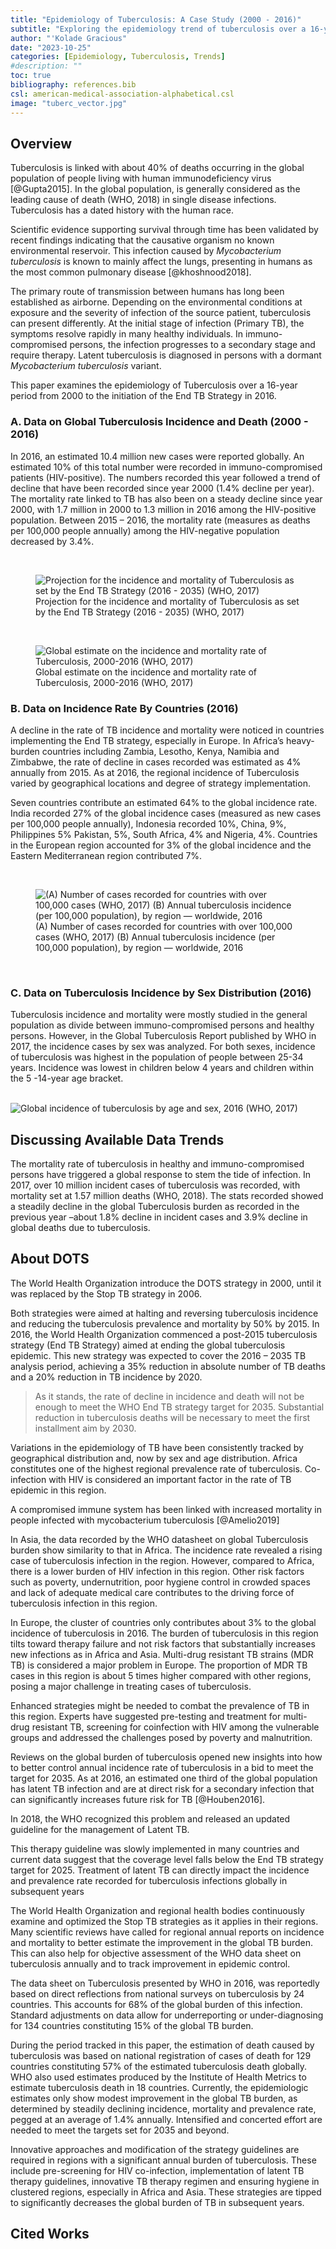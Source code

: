 ```yaml
---
title: "Epidemiology of Tuberculosis: A Case Study (2000 - 2016)"
subtitle: "Exploring the epidemiology trend of tuberculosis over a 16-year period from the Year 2000 to the initiation of the End TB Strategy in 2016."
author: "'Kolade Gracious"
date: "2023-10-25"
categories: [Epidemiology, Tuberculosis, Trends]
#description: ""
toc: true
bibliography: references.bib
csl: american-medical-association-alphabetical.csl
image: "tuberc_vector.jpg"
---
```


## Overview

Tuberculosis is linked with about 40% of deaths occurring in the global population of people living with human immunodeficiency virus [@Gupta2015]. In the global population, is generally considered as the leading cause of death (WHO, 2018) in single disease infections. Tuberculosis has a dated history with the human race. 

Scientific evidence supporting survival through time has been validated by recent findings indicating that the causative organism no known environmental reservoir. This infection caused by *Mycobacterium tuberculosis* is known to mainly affect the lungs, presenting in humans as the most common pulmonary disease [@khoshnood2018].

The primary route of transmission between humans has long been established as airborne. Depending on the environmental conditions at exposure and the severity of infection of the source patient, tuberculosis can present differently. At the initial stage of infection (Primary TB), the symptoms resolve rapidly in many healthy individuals. In immuno-compromised persons, the infection progresses to a secondary stage and require therapy. Latent tuberculosis is diagnosed in persons with a dormant *Mycobacterium tuberculosis* variant.

::: callout-note
This paper examines the epidemiology of Tuberculosis over a 16-year period from 2000 to the initiation of the End TB Strategy in 2016.
:::

### A. Data on Global Tuberculosis Incidence and Death (2000 - 2016)

In 2016, an estimated 10.4 million new cases were reported globally. An estimated 10% of this total number were recorded in immuno-compromised patients (HIV-positive). The numbers recorded this year followed a trend of decline that have been recorded since year 2000 (1.4% decline per year). The mortality rate linked to TB has also been on a steady decline since year 2000, with 1.7 million in 2000 to 1.3 million in 2016 among the HIV-positive population. Between 2015 -- 2016, the mortality rate (measures as deaths per 100,000 people annually) among the HIV-negative population decreased by 3.4%.

<br>

![Projection for the incidence and mortality of Tuberculosis as set by the End TB Strategy (2016 - 2035) (WHO, 2017)](images/incidence-and-mortality.jpg){fig-align="center"}

<br>

![Global estimate on the incidence and mortality rate of Tuberculosis, 2000-2016 (WHO, 2017)](images/global-estimates.jpg){fig-align="center"}

### B. Data on Incidence Rate By Countries (2016)

A decline in the rate of TB incidence and mortality were noticed in countries implementing the End TB strategy, especially in Europe. In Africa's heavy-burden countries including Zambia, Lesotho, Kenya, Namibia and Zimbabwe, the rate of decline in cases recorded was estimated as 4% annually from 2015. As at 2016, the regional incidence of Tuberculosis varied by geographical locations and degree of strategy implementation.

Seven countries contribute an estimated 64% to the global incidence rate. India recorded 27% of the global incidence cases (measured as new cases per 100,000 people annually), Indonesia recorded 10%, China, 9%, Philippines 5% Pakistan, 5%, South Africa, 4% and Nigeria, 4%. Countries in the European region accounted for 3% of the global incidence and the Eastern Mediterranean region contributed 7%.

<br>

![(A) Number of cases recorded for countries with over 100,000 cases (WHO, 2017) (B) Annual tuberculosis incidence (per 100,000 population), by region --- worldwide, 2016](images/countries-over-100000-cases.jpg){fig-align="center"}

<br>

### C. Data on Tuberculosis Incidence by Sex Distribution (2016)

Tuberculosis incidence and mortality were mostly studied in the general population as divide between immuno-compromised persons and healthy persons. However, in the Global Tuberculosis Report published by WHO in 2017, the incidence cases by sex was analyzed. For both sexes, incidence of tuberculosis was highest in the population of people between 25-34 years. Incidence was lowest in children below 4 years and children within the 5 -14-year age bracket.

<br> ![Global incidence of tuberculosis by age and sex, 2016 (WHO, 2017)](images/incidence-by-age-sex.jpg){fig-align="center"} <br>

## Discussing Available Data Trends

The mortality rate of tuberculosis in healthy and immuno-compromised persons have triggered a global response to stem the tide of infection. In 2017, over 10 million incident cases of tuberculosis was recorded, with mortality set at 1.57 million deaths (WHO, 2018). The stats recorded showed a steadily decline in the global Tuberculosis burden as recorded in the previous year --about 1.8% decline in incident cases and 3.9% decline in global deaths due to tuberculosis.

::: callout-important
## About DOTS

The World Health Organization introduce the DOTS strategy in 2000, until it was replaced by the Stop TB strategy in 2006.
:::

Both strategies were aimed at halting and reversing tuberculosis incidence and reducing the tuberculosis prevalence and mortality by 50% by 2015. In 2016, the World Health Organization commenced a post-2015 tuberculosis strategy (End TB Strategy) aimed at ending the global tuberculosis epidemic. This new strategy was expected to cover the 2016 -- 2035 TB analysis period, achieving a 35% reduction in absolute number of TB deaths and a 20% reduction in TB incidence by 2020.

> As it stands, the rate of decline in incidence and death will not be enough to meet the WHO End TB strategy target for 2035. Substantial reduction in tuberculosis deaths will be necessary to meet the first installment aim by 2030.

Variations in the epidemiology of TB have been consistently tracked by geographical distribution and, now by sex and age distribution. Africa constitutes one of the highest regional prevalence rate of tuberculosis. Co-infection with HIV is considered an important factor in the rate of TB epidemic in this region.

::: callout-note
A compromised immune system has been linked with increased mortality in people infected with mycobacterium tuberculosis [@Amelio2019]
:::

In Asia, the data recorded by the WHO datasheet on global Tuberculosis burden show similarity to that in Africa. The incidence rate revealed a rising case of tuberculosis infection in the region. However, compared to Africa, there is a lower burden of HIV infection in this region. Other risk factors such as poverty, undernutrition, poor hygiene control in crowded spaces and lack of adequate medical care contributes to the driving force of tuberculosis infection in this region.

In Europe, the cluster of countries only contributes about 3% to the global incidence of tuberculosis in 2016. The burden of tuberculosis in this region tilts toward therapy failure and not risk factors that substantially increases new infections as in Africa and Asia. Multi-drug resistant TB strains (MDR TB) is considered a major problem in Europe. The proportion of MDR TB cases in this region is about 5 times higher compared with other regions, posing a major challenge in treating cases of tuberculosis. 

Enhanced strategies might be needed to combat the prevalence of TB in this region. Experts have suggested pre-testing and treatment for multi-drug resistant TB, screening for coinfection with HIV among the vulnerable groups and addressed the challenges posed by poverty and malnutrition.

Reviews on the global burden of tuberculosis opened new insights into how to better control annual incidence rate of tuberculosis in a bid to meet the target for 2035. As at 2016, an estimated one third of the global population has latent TB infection and are at direct risk for a secondary infection that can significantly increases future risk for TB [@Houben2016].

::: callout-note
In 2018, the WHO recognized this problem and released an updated guideline for the management of Latent TB.
:::

This therapy guideline was slowly implemented in many countries and current data suggest that the coverage level falls below the End TB strategy target for 2025. Treatment of latent TB can directly impact the incidence and prevalence rate recorded for tuberculosis infections globally in subsequent years

The World Health Organization and regional health bodies continuously examine and optimized the Stop TB strategies as it applies in their regions. Many scientific reviews have called for regional annual reports on incidence and mortality to better estimate the improvement in the global TB burden. This can also help for objective assessment of the WHO data sheet on tuberculosis annually and to track improvement in epidemic control. 

The data sheet on Tuberculosis presented by WHO in 2016, was reportedly based on direct reflections from national surveys on tuberculosis by 24 countries. This accounts for 68% of the global burden of this infection. Standard adjustments on data allow for underreporting or under-diagnosing for 134 countries constituting 15% of the global TB burden.

During the period tracked in this paper, the estimation of death caused by tuberculosis was based on national registration of cases of death for 129 countries constituting 57% of the estimated tuberculosis death globally. WHO also used estimates produced by the Institute of Health Metrics to estimate tuberculosis death in 18 countries. Currently, the epidemiologic estimates only show modest improvement in the global TB burden, as determined by steadily declining incidence, mortality and prevalence rate, pegged at an average of 1.4% annually. Intensified and concerted effort are needed to meet the targets set for 2035 and beyond.

Innovative approaches and modification of the strategy guidelines are required in regions with a significant annual burden of tuberculosis. These include pre-screening for HIV co-infection, implementation of latent TB therapy guidelines, innovative TB therapy regimen and ensuring hygiene in clustered regions, especially in Africa and Asia. These strategies are tipped to significantly decreases the global burden of TB in subsequent years.

## Cited Works
